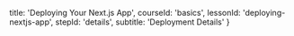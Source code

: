 
  title: 'Deploying Your Next.js App',
  courseId: 'basics',
  lessonId: 'deploying-nextjs-app',
  stepId: 'details',
  subtitle: 'Deployment Details'
}

